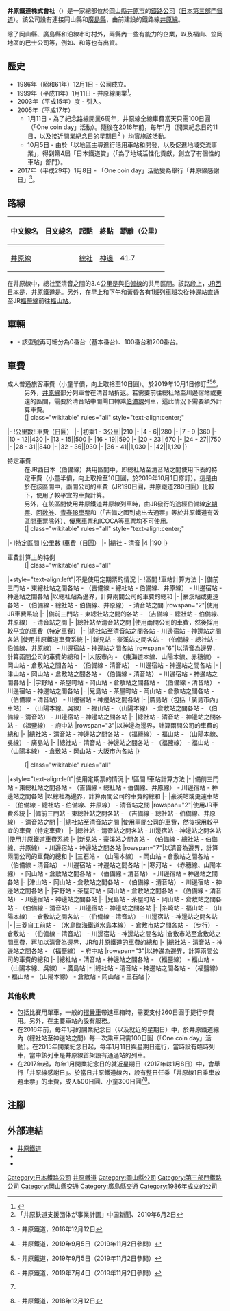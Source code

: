 {{noteTA
|G1=Transport
|1=zh-cn:股份有限公司; zh-hk:股份有限公司; zh-sg:股份有限公司; zh-tw:株式會社;
}}
{{About|井原鐵道公司|井原鐵道公司所營運的鐵路線|井原線}}
{{Infobox_Company 
| company_name     = 井原鐵道株式會社<br />Ibara Railway Company
| company_type     = [[株式會社|株式會社]]
| foundation       = 1986年（昭和61年）12月1日
| image = 160320 Yakage Station Yakage Okayama pref Japan07n.jpg
| image_size =250px
| image_caption =井原鐵道IRT355形柴油列車
| native_name = 井原鉄道
| native_name_lang = ja
| location         = {{JPN}}[[岡山縣|岡山縣]][[井原市|井原市]]東江原町695番地1<br />（[[早雲之里荏原站|早雲之里荏原站]]內）
| key_people       = [[代表董事|代表董事]]·[[社長|社長]] 藤本 悌弘
| industry         = [[鐵路|鐵路]]業
| products         = 旅客鐵道事業及其他
| capital          = 7億日圓（截至2019年3月31日）<ref name="fy">第33期決算公告，2019年（令和元年）8月30日付「官報」（號外第103號）148頁。</ref>
| revenue          = 3億1200萬日圓<br />（2019年3月）<ref name="fy" />
| operating_income = △2億2700萬日圓<br />（2019年3月）<ref name="fy" />
| net_income       = △3200萬日圓<br />（2019年3月）<ref name="fy" />
| equity           = 5億7300萬日圓<br />（截至2019年3月31日）<ref name="fy" />
| assets           = 7億1000萬日圓<br />（截至2019年3月31日）<ref name="fy" />
| major_shareholder= [[岡山縣|岡山縣]] 29.0%<br />[[廣島縣|廣島縣]] 6.4%<br />[[井原市|井原市]] 6.4%<br />[[倉敷市|倉敷市]] 6.1%<br />[[矢掛町|矢掛町]] 5.9%<br />（截至2019年3月31日<ref>國土交通省鐵道局監修《鉄道要覧》令和元年度版，電氣車研究會，鐵道圖書刊行會</ref>）
| homepage         = [http://plus.harenet.ne.jp/~ibarasen/index.html plus.harenet.ne.jp/~ibarasen/index.html]
}}
'''井原鐵道株式會社'''（{{jpn|j=井原鉄道株式会社|hg=いばらてつどう}}）是一家總部位於[[岡山縣|岡山縣]][[井原市|井原市]]的[[鐵路公司|鐵路公司]]（[[日本第三部門鐵道|日本第三部門鐵道]]）。該公司設有連接岡山縣和[[廣島縣|廣島縣]]，由前{{Translink|ja|日本鉄道建設公団|日本鐵道建設公團}}建設的鐵路線[[井原線|井原線]]。

除了岡山縣、廣島縣和沿線市町村外，兩縣內一些有能力的企業，以及福山、笠岡地區的巴士公司等，例如{{Translink|ja|井笠鉄道|井笠鐵道}}、{{Translink|ja|鞆鉄道|鞆鐵道}}和{{Translink|ja|中国バス|中國巴士}}等也有出資。

== 歷史 ==
* 1986年（昭和61年）12月1日 - 公司成立。
* 1999年（平成11年）1月11日 - 井原線開業<ref>{{Cite journal|title = 井原鉄道の旅立ち |journal = {{Translink|ja|鉄道ジャーナル|鐵道畫刊}} |date = 1999-4 |volume = 33 |issue = 4 |pages = 70-74 |publisher = {{Translink|ja|鉄道ジャーナル社|鐵道畫刊社}} |language=ja}}</ref>。
* 2003年（平成15年）度 - 引入{{Translink|ja|上下分離方式}}。
* 2005年（平成17年）
** 1月11日 - 為了紀念路線開業6周年，井原線全線車費當天只需100日圓（「One coin day」活動）。隨後在2016年前，毎年1月（開業紀念日的11日，以及接近開業紀念日的星期日<ref>「井原鉄道支援団体が事業計画」中国新聞、2010年6月2日</ref><!---http://www.chugoku-np.co.jp/News/Tn201006030034.html によると2011年から第2日曜日-->）均實施該活動。
** 10月5日 - 由於「以地區主導進行活用車站和開發，以及促進地域交流事業」，得到第4屆「日本鐵道賞」（「為了地域活性化貢獻，創立了有個性的車站」部門）。
* 2017年（平成29年）1月8日 - 「One coin day」活動變為舉行「井原線感謝日」<ref name="ibarasen20161212">{{PDFlink|[http://plus.harenet.ne.jp/~ibarasen/pdf/kansyapress.pdf 「井原線感謝デー ～1日乗り放題＆わくわくスタンプラリー～」の開催について]}}{{ja icon}} - 井原鐵道，2016年12月12日</ref>。

==路線==
{| class=wikitable
|-
!中文線名
!日文線名
!起點
!終點
!距離（公里）
|-
|[[井原線|井原線]]
|{{lang|ja|井原線}}
|[[總社站|總社]]
|[[神邊站|神邊]]
|41.7
|}

在井原線中，總社至清音之間的3.4公里是與[[伯備線|伯備線]]的共用區間。該路段上，[[西日本旅客鐵道|JR西日本]]是{{Translink|ja|鉄道事業者|鐵道事業者|第1種鐵道事業者}}，井原鐵道是{{Translink|ja|鉄道事業者|鐵道事業者|第2種鐵道事業者}}。另外，在早上和下午和黃昏各有1班列車班次從神邊站直通至JR[[福鹽線|福鹽線]]前往[[福山站_(日本)|福山站]]。

== 車輛 ==
* {{Translink|ja|井原鉄道IRT355形気動車|井原鐵道IRT355形柴油列車|IRT355形}} - 該型號再可細分為0番台（基本番台）、100番台和200番台。

== 車費 ==
;成人普通旅客車費（小童半價，向上取捨至10日圓）。於2019年10月1日修訂<ref>{{PDFlink|[http://plus.harenet.ne.jp/~ibarasen/pdf/untinkaitei.pdf 消費税率引き上げに伴う運賃・料金の改定について]}}{{ja icon}} - 井原鐵道，2019年9月5日（2019年11月2日參閲）</ref><ref>{{PDFlink|[http://plus.harenet.ne.jp/~ibarasen/pdf/r1.10.1untin.pdf 井原鉄道株式会社 普通旅客運賃表 （令和元年10月1日改正）]}}{{ja icon}} - 井原鐵道，2019年9月5日（2019年11月2日參閲）</ref><ref>{{PDFlink|[http://plus.harenet.ne.jp/~ibarasen/pdf/ninkasinsei.pdf 鉄道事業の旅客運賃上限変更認可申請書]}}{{ja icon}} - 井原鐵道，2019年7月4日（2019年11月2日參閲）</ref>。
: 另外，[[井原線|井原線]]部分列車會在清音站折返。若需要前往總社站至川邊宿站或更遠的區間，需要於清音站中間閘口轉乘[[伯備線|伯備線]]列車，這此情況下需要額外計算車費。
:{| class="wikitable" rules="all" style="text-align:center;"
|-
!公里數!!車費（日圓）
|-
|初乘1 - 3公里||210
|-
|4 - 6||280
|-
|7 - 9||360
|-
|10 - 12||430
|-
|13 - 15||500
|-
|16 - 19||590
|-
|20 - 23||670
|-
|24 - 27||750
|-
|28 - 31||840
|-
|32 - 36||930
|-
|36 - 41||1,030
|-
|42||1,120
|}
;特定車費
: 在JR西日本（伯備線）共用區間中，即總社站至清音站之間使用下表的特定車費（小童半價，向上取捨至10日圓，於2019年10月1日修訂）。這是由於在該區間中，兩間公司的車費（JR190日圓，井原鐵道280日圓）比較下，使用了較平宜的車費計算。
: 另外，在該區間使用井原鐵道井原線列車時，由JR發行的途經伯備線[[定期票|定期票]]、[[回数券|回数券]]、[[青春18車票|青春18車票]]和{{Translink|ja|特別企画乗車券|特別企劃車票}}（「吉備之國到處出去通票」等於井原鐵道有效區間車票除外）、{{Translink|ja|株主優待|股東優待}}優惠車票和[[ICOCA|ICOCA]]等車票均不可使用。
:{| class="wikitable" rules="all" style="text-align:center;"
|-
!特定區間
!公里數
!車費（日圓）
|-
|總社 - 清音
|4
|190
|}

; 車費計算上的特例
:{| class="wikitable" rules="all"
|+style="text-align:left"|不是使用定期票的情況
|-
!區間
!車站計算方法
|-
|備前三門站 - 東總社站之間各站 - （吉備線 - 總社站 - 伯備線、井原線） - 川邊宿站 - 神邊站之間各站
|以總社站為邊界，計算兩間公司的車費的總和
|-
|豪溪站或更遠各站 - （伯備線 - 總社站 - 伯備線、井原線） - 清音站之間
|rowspan="2"|使用JR車費系統
|-
|備前三門站 - 東總社站之間的各站 - （吉備線 - 總社站 - 伯備線、井原線） - 清音站之間
|-
|總社站至清音站之間
|使用兩間公司的車費，然後採用較平宜的車費（特定車費）
|-
|總社站至清音站之間各站 - 川邊宿站 - 神邊站之間各站
|使用井原鐵道車費系統
|-
|新見站 - 豪溪站之間各站 - （伯備線 - 總社站 - 伯備線、井原線） - 川邊宿站 - 神邊站之間各站
|rowspan="6"|以清音為邊界，計算兩間公司的車費的總和
|-
|大阪市內 - （東海道本線、山陽本線、赤穗線） - 岡山站 - 倉敷站之間各站 - （伯備線 - 清音站） - 川邊宿站 - 神邊站之間各站
|-
|津山站 - 岡山站 - 倉敷站之間各站 - （伯備線 - 清音站） - 川邊宿站 - 神邊站之間各站
|-
|宇野站 - 茶屋町站 - 岡山站 - 倉敷站之間各站 - （伯備線 - 清音站） - 川邊宿站 - 神邊站之間各站
|-
|兒島站 - 茶屋町站 - 岡山站 - 倉敷站之間各站 - （伯備線 - 清音站） - 川邊宿站 - 神邊站之間各站
|-
|廣島站（包括「廣島市內」車站） - （山陽本線、吳線） - 福山站 - （山陽本線） - 倉敷站之間各站 - （伯備線 - 清音站） - 川邊宿站 - 神邊站之間各站
|-
|總社站 - 清音站 - 神邊站之間各站 - （福鹽線） - 府中站
|rowspan="3"|以神邊為邊界，計算兩間公司的車費的總和
|-
|總社站 - 清音站 - 神邊站之間各站 - （福鹽線） - 福山站 - （山陽本線、吳線） - 廣島站
|-
|總社站 - 清音站 - 神邊站之間各站 - （福鹽線） - 福山站 - （山陽本線） - 倉敷站 - 岡山站 - 大阪市內各站
|}
:
:{| class="wikitable" rules="all"
|+style="text-align:left"|使用定期票的情況
|-
!區間
!車站計算方法
|-
|備前三門站 - 東總社站之間各站 - （吉備線 - 總社站 - 伯備線、井原線） - 川邊宿站 - 神邊站之間各站
|以總社為邊界，計算兩間公司的車費的總和
|-
|豪溪站或更遠車站 - （伯備線 - 總社站 - 伯備線、井原線） - 清音站之間
|rowspan="2"|使用JR車費系統
|-
|備前三門站 - 東總社站之間各站 - （吉備線 - 總社站 - 伯備線、井原線） - 清音站之間
|-
|總社站至清音站之間
|使用兩間公司的車費，然後採用較平宜的車費（特定車費）
|-
|總社站 - 清音站之間各站 - 川邊宿站 - 神邊站之間各站
|使用井原鐵道車費系統
|-
|新見站 - 豪溪站之間各站 - （伯備線 - 總社站 - 伯備線、井原線） - 川邊宿站 - 神邊站之間各站
|rowspan="7"|以清音為邊界，計算兩間公司的車費的總和
|-
|三石站 - （山陽本線） - 岡山站 - 倉敷站之間各站 - （伯備線 - 清音站） - 川邊宿站 - 神邊站之間各站
|-
|寒河站 - （赤穗線、山陽本線） - 岡山站 - 倉敷站之間各站 - （伯備線 - 清音站） - 川邊宿站 - 神邊站之間各站
|-
|津山站 - 岡山站 - 倉敷站之間各站 - （伯備線 - 清音站） - 川邊宿站 - 神邊站之間各站
|-
|宇野站 - 茶屋町站 - 岡山站 - 倉敷站之間各站 - （伯備線 - 清音站） - 川邊宿站 - 神邊站之間各站
|-
|兒島站 - 茶屋町站 - 岡山站 - 倉敷站之間各站 - （伯備線 - 清音站） - 川邊宿站 - 神邊站之間各站
|-
|糸崎站 - 福山站 - （山陽本線） - 倉敷站之間各站 - （伯備線 - 清音站） - 川邊宿站 - 神邊站之間各站
|-
|三菱自工前站 - （水島臨海鐵道水島本線） - 倉敷市站之間各站 - （步行） - 倉敷站 - （伯備線 - 清音站） - 川邊宿站 - 神邊站之間各站
|倉敷市站至倉敷站之間車費，再加以清音為邊界，JR和井原鐵道的車費的總和
|-
|總社站 - 清音站 - 神邊站之間各站 - （福鹽線） - 府中站
|rowspan="3"|以神邊為邊界，計算兩間公司的車費的總和
|-
|總社站 - 清音站 - 神邊站之間各站 - （福鹽線） - 福山站 - （山陽本線、吳線） - 廣島站
|-
|總社站 - 清音站 - 神邊站之間各站 - （福鹽線） - 福山站 - （山陽本線） - 倉敷站 - 岡山站 - 三石站
|}

=== 其他收費 ===
* 包括比賽用單車，一般的[[摺疊車|摺疊車]]帶進車箱時，需要支付260日圓手提行李費用。另外，在主要車站內設有{{Translink|ja|レンタサイクル|單車租賃}}服務。
* 在2016年前，毎年1月的開業紀念日（以及就近的星期日）中，於井原鐵道線內（總社站至神邊站之間）每一次乘車只需100日圓（「One coin day」活動）。在2015年開業紀念日起，每年1月11日與星期日進行，當時設有臨時列車，當中該列車是井原線首架設有通過站的列車。
* 在2017年起，毎年1月開業紀念日的就近星期日（2017年は1月8日）中，會舉行「井原線感謝日」。於當日井原鐵道線內，設有整日任乘「井原線1日乘車放題車票」的車費，成人500日圓、小童300日圓<ref name="ibarasen20161212" /><ref>{{PDFlink|[http://plus.harenet.ne.jp/~ibarasen/pdf/kansyadaypress.pdf  開業２０周年記念「井原線感謝デー」の開催について]}}{{ja icon}} - 井原鐵道，2018年12月12日</ref>。

== 注腳 ==
{{Reflist}}
== 外部連結 ==
{{Commonscat|Ibara Railway}}
* [https://www.ibara-railway.co.jp/ 井原鐵道] {{Wayback|url=https://www.ibara-railway.co.jp/ |date=20210204000626 }}{{ja icon}}
* {{Facebook|ibarasen|井原鉄道株式会社}}
* {{Twitter|IBARA_RAILWAY|井原鉄道株式会社}}

{{DEFAULTSORT:Ibara}}
[[Category:日本鐵路公司|Category:日本鐵路公司]]
[[Category:井原鐵道|]]
[[Category:岡山縣公司|Category:岡山縣公司]]
[[Category:第三部門鐵路公司|Category:第三部門鐵路公司]]
[[Category:岡山縣交通|Category:岡山縣交通]]
[[Category:廣島縣交通|Category:廣島縣交通]]
[[Category:1986年成立的公司|Category:1986年成立的公司]]